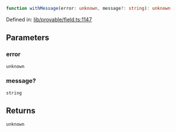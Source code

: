 ```ts
function withMessage(error: unknown, message?: string): unknown
```

Defined in: [lib/provable/field.ts:1147](https://github.com/o1-labs/o1js/blob/df1ff77af12d7cbbed4a6167f02815fad4f0dceb/src/lib/provable/field.ts#L1147)

## Parameters

### error

`unknown`

### message?

`string`

## Returns

`unknown`
